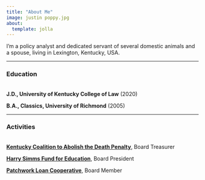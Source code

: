 ```yaml
---
title: "About Me"
image: justin poppy.jpg
about:
  template: jolla
---
```


I'm a policy analyst and dedicated servant of several domestic animals and a spouse, living in Lexington, Kentucky, USA.

------------------------------------------------------------------------

### Education

<br> **J.D., University of Kentucky College of Law** (2020)

**B.A., Classics, University of Richmond** (2005)

------------------------------------------------------------------------

### Activities

<br> [**Kentucky Coalition to Abolish the Death Penalty**](https://kcadp.org){.external target="_blank"}, Board Treasurer

[**Harry Simms Fund for Education**](https://harrysimmsfund.org){.external target="_blank"}, Board President

[**Patchwork Loan Cooperative**](https://www.patchworkcoop.org/){.external target="_blank"}, Board Member
